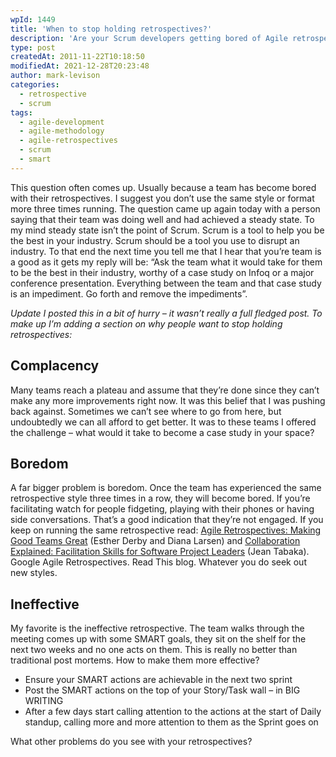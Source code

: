 ```yaml
---
wpId: 1449
title: 'When to stop holding retrospectives?'
description: 'Are your Scrum developers getting bored of Agile retrospectives? Retrospectives should be interesting, effective, and help the team improve.'
type: post
createdAt: 2011-11-22T10:18:50
modifiedAt: 2021-12-28T20:23:48
author: mark-levison
categories:
  - retrospective
  - scrum
tags:
  - agile-development
  - agile-methodology
  - agile-retrospectives
  - scrum
  - smart
---
```



This question often comes up. Usually because a team has become bored with their retrospectives. I suggest you don’t use the same style or format more three times running. The question came up again today with a person saying that their team was doing well and had achieved a steady state. To my mind steady state isn’t the point of Scrum. Scrum is a tool to help you be the best in your industry. Scrum should be a tool you use to disrupt an industry. To that end the next time you tell me that I hear that you’re team is a good as it gets my reply will be: “Ask the team what it would take for them to be the best in their industry, worthy of a case study on Infoq or a major conference presentation. Everything between the team and that case study is an impediment. Go forth and remove the impediments”.

_Update I posted this in a bit of hurry – it wasn’t really a full fledged post. To make up I’m adding a section on why people want to stop holding retrospectives:_

## Complacency

Many teams reach a plateau and assume that they’re done since they can’t make any more improvements right now. It was this belief that I was pushing back against. Sometimes we can’t see where to go from here, but undoubtedly we can all afford to get better. It was to these teams I offered the challenge – what would it take to become a case study in your space?

## Boredom

A far bigger problem is boredom. Once the team has experienced the same retrospective style three times in a row, they will become bored. If you’re facilitating watch for people fidgeting, playing with their phones or having side conversations. That’s a good indication that they’re not engaged. If you keep on running the same retrospective read: [Agile Retrospectives: Making Good Teams Great](https://pragprog.com/titles/dlret/agile-retrospectives/) (Esther Derby and Diana Larsen) and [Collaboration Explained: Facilitation Skills for Software Project Leaders](https://www.amazon.com/Collaboration-Explained-Facilitation-Software-Project/dp/0321268776/&tag=notesfromatoo-20) (Jean Tabaka). Google Agile Retrospectives. Read This blog. Whatever you do seek out new styles.

## Ineffective

My favorite is the ineffective retrospective. The team walks through the meeting comes up with some SMART goals, they sit on the shelf for the next two weeks and no one acts on them. This is really no better than traditional post mortems. How to make them more effective?

*   Ensure your SMART actions are achievable in the next two sprint
*   Post the SMART actions on the top of your Story/Task wall – in BIG WRITING
*   After a few days start calling attention to the actions at the start of Daily standup, calling more and more attention to them as the Sprint goes on

What other problems do you see with your retrospectives?